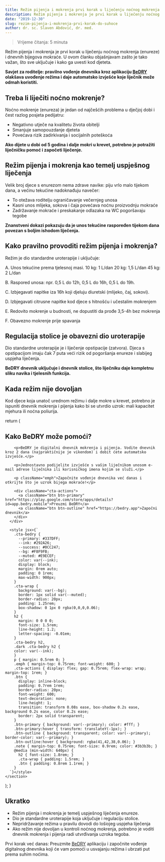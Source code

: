 ```yaml
---
title: Režim pijenja i mokrenja prvi korak u liječenju noćnog mokrenja
description: Režim pijenja i mokrenja je prvi korak u liječenju noćnog mokrenja i dnevnih bijegova mokraće. Saznajte kako ga provoditi i što uključuje.
date: "2019-12-30"
slug: rezim-pijenja-i-mokrenja-prvi-korak-do-suhoce
author: dr. sc. Slaven Abdović, dr. med.
---
```


> Vrijeme čitanja: 5 minuta

Režim pijenja i mokrenja je prvi korak u liječenju noćnog mokrenja (enureze) i dnevnih bijegova mokraće.
U ovom članku objašnjavam zašto je tako važan, što sve uključuje i kako ga uvesti kod djeteta.

**Savjet za roditelje: pravilno vođenje dnevnika kroz aplikaciju [BeDRY](https://home.bedry.app) olakšava uvođenje režima i daje automatsko izvješće koje liječnik može odmah koristiti.**

## Treba li liječiti noćno mokrenje?

Noćno mokrenje (enureza) je jedan od najčešćih problema u dječjoj dobi i čest razlog posjeta pedijatru:
- Negativno utječe na kvalitetu života obitelji
- Smanjuje samopouzdanje djeteta
- Povećava rizik zadirkivanja i socijalnih poteškoća

**Ako dijete u dobi od 5 godina i dalje mokri u krevet, potrebno je potražiti liječničku pomoć i započeti liječenje.**

## Režim pijenja i mokrenja kao temelj uspješnog liječenja

Velik broj djece s enurezom nema zdrave navike: piju vrlo malo tijekom dana, a većinu tekućine nadoknađuju navečer:
- To otežava roditelju ograničavanje večernjeg unosa
- Kasni unos mlijeka, sokova i čaja povećava noćnu proizvodnju mokraće
- Zadržavanje mokraće i preskakanje odlazaka na WC pogoršavaju tegobe

**Znanstveni dokazi pokazuju da je unos tekućine raspoređen tijekom dana povezan s boljim ishodom liječenja.**

## Kako pravilno provoditi režim pijenja i mokrenja?

Režim je dio standardne uroterapije i uključuje:

A. Unos tekućine prema tjelesnoj masi.
10 kg: 1 L/dan
20 kg: 1,5 L/dan
45 kg: 2 L/dan

B. Raspored unosa: npr. 0,5 L do 12h, 0,5 L do 16h, 0,5 L do 19h.

C. Izbjegavati napitke iza 16h koji djeluju diuretski (mlijeko, čaj, sokovi).

D. Izbjegavati citrusne napitke kod djece s hitnošću i učestalim mokrenjem

E. Redovito mokrenje u budnosti, ne dopustiti da prođe 3,5-4h bez mokrenja

F. Obavezno mokrenje prije spavanja

## Regulacija stolice je obavezni dio uroterapije

Dio standardne uroterapije je i liječenje opstipacije (zatvora). Djeca s opstipacijom imaju čak 7 puta veći rizik od pogoršanja enureze i slabijeg uspjeha liječenja.

**BeDRY dnevnik uključuje i dnevnik stolice, što liječniku daje kompletnu sliku navika i tjelesnih funkcija.**

## Kada režim nije dovoljan

Kod djece koja unatoč urednom režimu i dalje mokre u krevet, potrebno je ispuniti dnevnik mokrenja i pijenja kako bi se utvrdio uzrok: mali kapacitet mjehura ili noćna poliurija.


  return (
    <section className="cta-bedry" role="region" aria-labelledby="cta-bedry-title">
      <div className="cta-wrap">
        <h2 id="cta-bedry-title">Kako BeDRY može pomoći?</h2>

        <p>BeDRY je digitalni dnevnik mokrenja i pijenja. Vodite dnevnik kroz 2 dana (najpraktičnije je vikendom) i dobit ćete automatsko izvješće.</p>

        <p>Jednostavno podijelite izvješće s vašim liječnikom unosom e-mail adrese liječnika ili korisničkog imena kojim se služi.</p>

        <p className="emph">Započnite vođenje dnevnika već danas i otkrijte što je uzrok bijega mokraće!</p>

        <div className="cta-actions">
          <a className="btn btn-primary" href="https://play.google.com/store/apps/details?id=app.bedry.mobile">Preuzmi BeDRY</a>
          <a className="btn btn-outline" href="https://bedry.app">Započni dnevnik</a>
        </div>
      </div>

      <style jsx>{`
        .cta-bedry {
          --primary: #337DFF;
          --ink: #292A26;
          --success: #0CC247;
          --bg: #F8F9FB;
          --muted: #E9ECEF;
          color: var(--ink);
          display: block;
          margin: 0rem auto;
          padding: 0 1rem;
          max-width: 900px;
        }
        .cta-wrap {
          background: var(--bg);
          border: 1px solid var(--muted);
          border-radius: 20px;
          padding: 1.25rem;
          box-shadow: 0 1px 0 rgba(0,0,0,0.06);
        }
        h2 {
          margin: 0 0 0 0;
          font-size: 1.5rem;
          line-height: 1.2;
          letter-spacing: -0.01em;
        }
        .cta-bedry h2,
        .dark .cta-bedry h2 {
        color: var(--ink);
        }
        p { margin: 0.5rem 0; }
        .emph { margin-top: 0.75rem; font-weight: 600; }
        .cta-actions { display: flex; gap: 0.75rem; flex-wrap: wrap; margin-top: 1rem; }
        .btn {
          display: inline-block;
          padding: 0.7rem 1rem;
          border-radius: 20px;
          font-weight: 600;
          text-decoration: none;
          line-height: 1;
          transition: transform 0.08s ease, box-shadow 0.2s ease, background 0.2s ease, color 0.2s ease;
          border: 2px solid transparent;
        }
        .btn-primary { background: var(--primary); color: #fff; }
        .btn-primary:hover { transform: translateY(-1px); }
        .btn-outline { background: transparent; color: var(--primary); border-color: var(--primary); }
        .btn-outline:hover { background: rgba(41,42,38,0.06); }
        .note { margin-top: 0.75rem; font-size: 0.9rem; color: #3b3b3b; }
        @media (min-width: 640px) {
          h2 { font-size: 1.8rem; }
          .cta-wrap { padding: 1.5rem; }
          .btn { padding: 0.8rem 1.1rem; }
        }
      `}</style>
    </section>
  );
}

<BedryCta />

## Ukratko

- Režim pijenja i mokrenja je temelj uspješnog liječenja enureze.
- Dio je standardne uroterapije koja uključuje i regulaciju stolice.
- Nepridržavanje režima u pravilu dovodi do lošiojeg uspjeha liječenja
- Ako režim nije dovoljan u kontroli noćnog mokrenja, potrebno je voditi dnevnik mokrenja i pijenja radi utvrđivanja uzroka tegoba.

Prvi korak već danas: Preuzmite [BeDRY](https://home.bedry.app) aplikaciju i započnite vođenje digitalnog dnevnika koji će vam pomoći u usvajanju režima i ubrzati put prema suhim noćima.